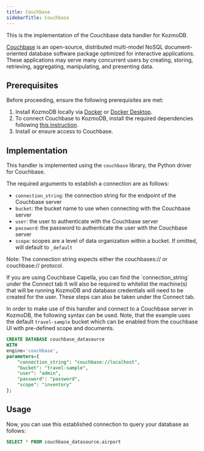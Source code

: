 ```yaml
---
title: Couchbase
sidebarTitle: Couchbase
---
```


This is the implementation of the Couchbase data handler for KozmoDB.

[Couchbase](https://www.couchbase.com/) is an open-source, distributed multi-model NoSQL document-oriented database software package optimized for interactive applications. These applications may serve many concurrent users by creating, storing, retrieving, aggregating, manipulating, and presenting data.

## Prerequisites

Before proceeding, ensure the following prerequisites are met:

1. Install KozmoDB locally via [Docker](/setup/self-hosted/docker) or [Docker Desktop](/setup/self-hosted/docker-desktop).
2. To connect Couchbase to KozmoDB, install the required dependencies following [this instruction](/setup/self-hosted/docker#install-dependencies).
3. Install or ensure access to Couchbase.

## Implementation

This handler is implemented using the `couchbase` library, the Python driver for Couchbase.

The required arguments to establish a connection are as follows:
* `connection_string`: the connection string for the endpoint of the Couchbase server
* `bucket`: the bucket name to use when connecting with the Couchbase server
* `user`: the user to authenticate with the Couchbase server
* `password`: the password to authenticate the user with the Couchbase server
* `scope`:  scopes are a level of data organization within a bucket. If omitted, will default to `_default`

Note: The connection string expects either the couchbases:// or couchbase:// protocol.

<Tip>
If you are using Couchbase Capella, you can find the `connection_string` under the Connect tab
It will also be required to whitelist the machine(s) that will be running KozmoDB and database credentials will need to be created for the user. These steps can also be taken under the Connect tab.
</Tip>

In order to make use of this handler and connect to a Couchbase server in KozmoDB, the following syntax can be used. Note, that the example uses the default `travel-sample` bucket which can be enabled from the couchbase UI with pre-defined scope and documents.

```sql
CREATE DATABASE couchbase_datasource
WITH
engine='couchbase',
parameters={
    "connection_string": "couchbase://localhost",
    "bucket": "travel-sample",
    "user": "admin",
    "password": "password",
    "scope": "inventory"
};
```

## Usage

Now, you can use this established connection to query your database as follows:

```sql
SELECT * FROM couchbase_datasource.airport
```
